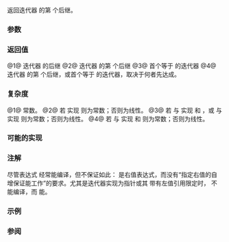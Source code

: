 {{cpp/ranges/title| next}}
{{cpp/iterator/navbar}}
{{dcl begin}}
{{dcl header|iterator}}
{{dcl h|调用签名}}
{{dcl|num=1|since=c++20|1=
template&lt; std::input_or_output_iterator I &gt;
constexpr I next( I i );
}}
{{dcl|num=2|since=c++20|1=
template&lt; std::input_or_output_iterator I &gt;
constexpr I next( I i, std::iter_difference_t&lt;I&gt; n );
}}
{{dcl|num=3|since=c++20|1=
template&lt; std::input_or_output_iterator I, std::sentinel_for&lt;I&gt; S &gt;
constexpr I next( I i, S bound );
}}
{{dcl|num=4|since=c++20|1=
template&lt; std::input_or_output_iterator I, std::sentinel_for&lt;I&gt; S &gt;
constexpr I next( I i, std::iter_difference_t&lt;I&gt; n, S bound );
}}
{{dcl end}}

返回迭代器 {{c|i}} 的第 {{c|n}} 个后继。

{{cpp/ranges/niebloid}}

===参数===
{{par begin}}
{{par|i|迭代器}}
{{par|n|要自增的次数}}
{{par|bound|哨位，代表 {{c|i}} 所指向的范围的结尾}}
{{par end}}

===返回值===
@1@ 迭代器 {{c|i}} 的后继
@2@ 迭代器 {{c|i}} 的第 {{c|n}} 个后继
@3@ 首个等于 {{c|bound}} 的迭代器 
@4@ 迭代器 {{c|i}} 的第 {{c|n}} 个后继，或首个等于 {{c|bound}} 的迭代器，取决于何者先达成。

===复杂度===
@1@ 常数。
@2@ 若 {{tt|I}} 实现 {{lc|std::random_access_iterator}} 则为常数；否则为线性。
@3@ 若 {{tt|I}} 与 {{tt|S}} 实现 {{c|std::random_access_iterator&lt;I&gt;}} 和 {{c|std::sized_sentinel_for&lt;S, I&gt;}}，或 {{tt|I}} 与 {{tt|S}} 实现 {{c|std::assignable_from&lt;I&amp;, S&gt;}} 则为常数；否则为线性。
@4@ 若 {{tt|I}} 与 {{tt|S}} 实现 {{c|std::random_access_iterator&lt;I&gt;}} 和 {{c|std::sized_sentinel_for&lt;S, I&gt;}} 则为常数；否则为线性。

===可能的实现===
{{eq fun|1=
struct next_fn
{
    template&lt;std::input_or_output_iterator I&gt;
    constexpr I operator()(I i) const
    {
        ++i;
        return i;
    }

    template&lt;std::input_or_output_iterator I&gt;
    constexpr I operator()(I i, std::iter_difference_t&lt;I&gt; n) const
    {
        ranges::advance(i, n);
        return i;
    }

    template&lt;std::input_or_output_iterator I, std::sentinel_for&lt;I&gt; S&gt;
    constexpr I operator()(I i, S bound) const
    {
        ranges::advance(i, bound);
        return i;
    }

    template&lt;std::input_or_output_iterator I, std::sentinel_for&lt;I&gt; S&gt;
    constexpr I operator()(I i, std::iter_difference_t&lt;I&gt; n, S bound) const
    {
        ranges::advance(i, n, bound);
        return i;
    }
};

inline constexpr auto next = next_fn();
}}

===注解===
尽管表达式 {{c|++x.begin()}} 经常能编译，但不保证如此：{{c|x.begin()}} 是右值表达式，而没有“指定右值的自增保证能工作”的要求。尤其是迭代器实现为指针或其 {{tt|operator++}} 带有左值引用限定时，{{c|++x.begin()}} 不能编译，而 {{c|ranges::next(x.begin())}} 能。

===示例===
{{example
|code=
#include &lt;cassert&gt;
#include &lt;iterator&gt;

int main() 
{
    auto v = {3, 1, 4};
    {
        auto n = std::ranges::next(v.begin());
        assert(*n == 1);
    }
    {
        auto n = std::ranges::next(v.begin(), 2);
        assert(*n == 4);
    }
    {
        auto n = std::ranges::next(v.begin(), v.end());
        assert(n == v.end());
    }
    {
        auto n = std::ranges::next(v.begin(), 42, v.end());
        assert(n == v.end());
    }
}
}}

===参阅===
{{dsc begin}}
{{dsc inc|cpp/iterator/ranges/dsc prev}}
{{dsc inc|cpp/iterator/ranges/dsc advance}}
{{dsc inc|cpp/iterator/dsc next}}
{{dsc end}}

{{langlinks|de|en|es|fr|it|ja|pt|ru}}
